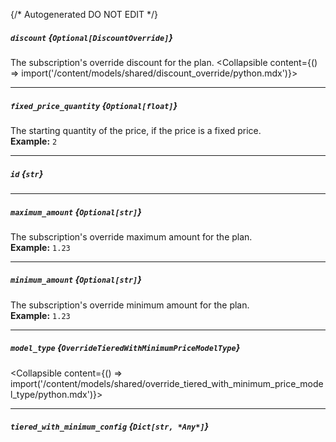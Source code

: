 {/* Autogenerated DO NOT EDIT  */}

##### `discount` *{`Optional[DiscountOverride]`}*
The subscription's override discount for the plan.
<Collapsible content={() => import('/content/models/shared/discount_override/python.mdx')}>
</Collapsible>

---
##### `fixed_price_quantity` *{`Optional[float]`}*
The starting quantity of the price, if the price is a fixed price.
<br/>
**Example:** `2`

---
##### `id` *{`str`}*

---
##### `maximum_amount` *{`Optional[str]`}*
The subscription's override maximum amount for the plan.
<br/>
**Example:** `1.23`

---
##### `minimum_amount` *{`Optional[str]`}*
The subscription's override minimum amount for the plan.
<br/>
**Example:** `1.23`

---
##### `model_type` *{`OverrideTieredWithMinimumPriceModelType`}*
<Collapsible content={() => import('/content/models/shared/override_tiered_with_minimum_price_model_type/python.mdx')}>
</Collapsible>

---
##### `tiered_with_minimum_config` *{`Dict[str, *Any*]`}*

